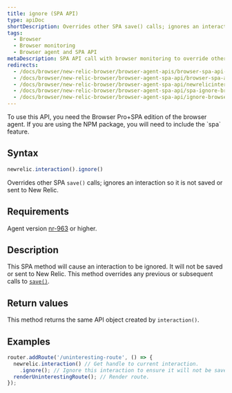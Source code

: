 ```yaml
---
title: ignore (SPA API)
type: apiDoc
shortDescription: Overrides other SPA save() calls; ignores an interaction so it is not saved or sent to New Relic.
tags:
  - Browser
  - Browser monitoring
  - Browser agent and SPA API
metaDescription: SPA API call with browser monitoring to override other save calls; ignores an interaction so it is not be saved or sent to New Relic.
redirects:
  - /docs/browser/new-relic-browser/browser-agent-apis/browser-spa-api-newrelicinteractionignore
  - /docs/browser/new-relic-browser/browser-agent-spa-api/browser-spa-api-newrelicinteractionignore
  - /docs/browser/new-relic-browser/browser-agent-spa-api/newrelicinteractionignore-browser-spa-agent-api
  - /docs/browser/new-relic-browser/browser-agent-spa-api/spa-ignore-browser
  - /docs/browser/new-relic-browser/browser-agent-spa-api/ignore-browser-spa-api
---
```


<Callout variant="important">
To use this API, you need the Browser Pro+SPA edition of the browser agent. If you are using the NPM package, you will need to include the `spa` feature.
</Callout>


## Syntax

```js
newrelic.interaction().ignore()
```

Overrides other SPA `save()` calls; ignores an interaction so it is not saved or sent to New Relic.

## Requirements

Agent version [nr-963](/docs/release-notes/new-relic-browser-release-notes/browser-agent-release-notes) or higher.

## Description

This SPA method will cause an interaction to be ignored. It will not be saved or sent to New Relic. This method overrides any previous or subsequent calls to [`save()`](/docs/browser/new-relic-browser/browser-agent-apis/browser-spa-api-newrelicinteractionsave).

## Return values

This method returns the same API object created by `interaction()`.

## Examples

```js
router.addRoute('/uninteresting-route', () => {
  newrelic.interaction() // Get handle to current interaction.
    .ignore(); // Ignore this interaction to ensure it will not be saved.
  renderUninterestingRoute(); // Render route.
});
```
